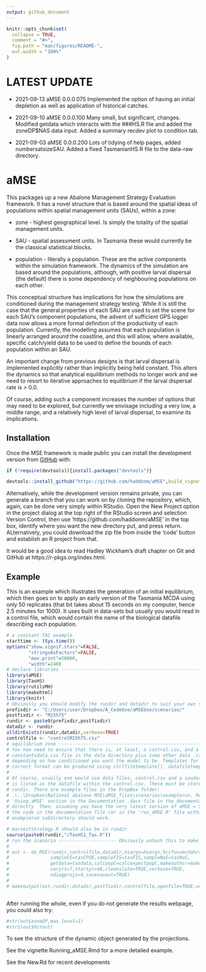 ---
output: github_document
---

<!-- README.md is generated from README.Rmd. Please edit that file -->

```{r, include = FALSE}
knitr::opts_chunk$set(
  collapse = TRUE,
  comment = "#>",
  fig.path = "man/figures/README-",
  out.width = "100%"
)
```

# LATEST UPDATE

* 2021-09-13 aMSE 0.0.0.075 Implemented the option of having an initial depletion as well as application of historical catches. 

* 2021-09-10 aMSE 0.0.0.100 Many small, but significant, changes. Modified getdata which interacts with the ###HS.R file and added the
zoneDP$NAS data input. Added a summary recdev plot to condition tab.

* 2021-09-03 aMSE 0.0.0.200 Lots of tidying of help pages, added numbersatsizeSAU. Added a fixed TasmanianHS.R file to the data-raw directory.






# aMSE

<!-- badges: start -->
<!-- badges: end -->

This packages up a new Abalone Management Strategy Evaluation framework. It has a novel structure that is based around the spatial ideas of populations within spatial management units (SAUs), within a zone:

* zone - highest geographical level. Is simply the totality of the spatial management units.

* SAU - spatial assessment units. In Tasmania these would currently be the classical statistical blocks.

* population - literally a population. These are the active components within the simulation framework. The dynamics of the simulation are based around the populations, although, with positive larval dispersal (the default) there is some dependency of neighbouring populations on each other.


This conceptual structure has implications for how the simulations are conditioned during the management strategy testing. While it is still the case that the general properties of each SAU are used to set the scene for each SAU's component populations, the advent of sufficient GPS logger data now allows a more formal definition of the productivity of each population. Currently, the modelling assumes that each population is linearly arranged around the coastline, and this will allow, where available, specific catch/yield data to be used to define the bounds of each population within an SAU. 

An important change from previous designs is that larval dispersal is implemented explicitly rather than implicitly being held constant. This alters the dynamics so that analytical equilibrium methods no longer work and we need to resort to iterative approaches to equilibrium if the larval dispersal rate is > 0.0.

Of course, adding such a component increases the number of options that may need to be explored, but currently we envisage including a very low, a middle range, and a relatively high level of larval dispersal, to examine its implications.

## Installation

Once the MSE framework is made public you can install the development version from [GitHub](https://github.com/haddonm/aMSE) with:

```{r echo=TRUE, eval=FALSE}
if (!require(devtools)){install.packages("devtools")} 

devtools::install_github("https://github.com/haddonm/aMSE",build_vignettes = TRUE)
```

Alternatively, while the development version remains private, you can generate a branch that you can work on by cloning the repository, which, again, can be done very simply within RStudio. Open the New Project option in the project dialog at the top right of the RStudio screen and selection Version Control, then use 'https://github.com/haddonm/aMSE' in the top box, identify where you want the new directory put, and press return. ALternatively, you could download the zip file from inside the 'code' button and establish an R project from that.

It would be a good idea to read Hadley Wickham's draft chapter on Git and GitHub at https://r-pkgs.org/index.html.


## Example

This is an example which illustrates the generation of an initial equilibrium, which then goes on to apply an early version of the Tasmania MCDA using only 50 replicates (that bit takes about 15 seconds on my computer, hence 2.5 minutes for 1000). It uses built in data-sets but usually you would read in a control file, which would contain the name of the biological datafile describing each population.

```{r example, echo=TRUE}
# a constant TAC example
starttime <- (Sys.time())
options("show.signif.stars"=FALSE,
        "stringsAsFactors"=FALSE,
        "max.print"=50000,
        "width"=240)
# declare libraries ------------------------------------------------------------
library(aMSE)
library(TasHS)
library(rutilsMH)
library(makehtml)
library(knitr)
# Obviously you should modify the rundir and datadir to suit your own setup
prefixdir <- "C:/Users/user/Dropbox/A_CodeUse/aMSEUse/scenarios/"
postfixdir <- "M15h75"
rundir <- paste0(prefixdir,postfixdir)
datadir <- rundir
alldirExists(rundir,datadir,verbose=TRUE)
controlfile <- "controlM15h75.csv"
# equilibrium zone -------------------------------------------------------------
# You now need to ensure that there is, at least, a control.csv, and a 
# constantsdata.csv file in the data directory plus some other data .csv files
# depending on how conditioned you want the model to be. Templates for the
# correct format can be produced using ctrlfiletemplate(), datafiletemplate().
# 
# Of course, usually one would use data files, control.csv and a saudata.csv, which
# is listed as the datafile within the control.csv. These must be stored in 
# rundir. There are example files in the DropBox folder:
# .\..\Dropbox\National abalone MSE\aMSE_files\scenarios\examplerun. Read the 
# 'Using_aMSE' section in the Documentation .docx file in the documentation 
# directry  Then, assuming you have the very latest version of aMSE = 500, 
# the code in the documentation file (or in the 'run_aMSE.R' file within the
# examplerun subdirectory should work. 

# HarvestStrategy.R should also be in rundir
source(paste0(rundir,"/TasHS1_Tas.R"))
# run the scenario --------------------- Obviously unhash this to make it work
#
# out <- do_MSE(rundir,controlfile,datadir,hsargs=hsargs,hcrfun=mcdahcr,
#               sampleCE=tasCPUE,sampleFIS=tasFIS,sampleNaS=tasNaS,
#               getdata=tasdata,calcpopC=calcexpectpopC,makeouthcr=makeouthcr,
#               varyrs=7,startyr=48,cleanslate=TRUE,verbose=TRUE,
#               ndiagprojs=4,savesauout=TRUE)
# 
# makeoutput(out,rundir,datadir,postfixdir,controlfile,openfile=TRUE,verbose=FALSE)



```

After running the whole, even if you do not generate the results webpage, you could also try:

```{r }
#str(out$zoneDP,max.level=1)
#str1(out$hcrout)

```

To see the structure of the dynamic object generated by the projections.

See the vignette Running_aMSE.Rmd for a more detailed example.

See the New.Rd for recent developments
